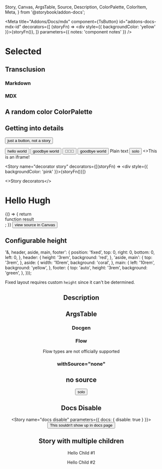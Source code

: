   Story,
  Canvas,
  ArgsTable,
  Source,
  Description,
  ColorPalette,
  ColorItem,
  Meta,
} from '@storybook/addon-docs';

<Meta
  title="Addons/Docs/mdx"
  component={TsButton}
  id="addons-docs-mdx-id"
  decorators={[
    (storyFn) => <div style={{ backgroundColor: 'yellow' }}>{storyFn()}</div>,
  ]}
  parameters={{ notes: 'component notes' }}
/>

# Selected

<Story id="." />

<Source id="." />

<Canvas>
  <Story id="." />
</Canvas>

<ArgsTable of="." />

<Canvas>
  <Story id="nonexistent-story" />
</Canvas>

## Transclusion

### Markdown

<MdNotes />

### MDX

<MdxNotes />

## A random color ColorPalette

<ColorPalette>
  <ColorItem
    title="theme.color.greyscale"
    subtitle="Some of the greys"
    colors={['#FFFFFF', '#F8F8F8', '#F3F3F3']}
  />
  <ColorItem title="theme.color.primary" subtitle="Coral" colors={['#FF4785']} />
  <ColorItem title="theme.color.secondary" subtitle="Ocean" colors={['#1EA7FD']} />
  <ColorItem
    title="theme.color.positive"
    subtitle="Green"
    colors={[
      'rgba(102,191,60,1)',
      'rgba(102,191,60,.8)',
      'rgba(102,191,60,.6)',
      'rgba(102,191,60,.3)',
    ]}
  />
</ColorPalette>

## Getting into details

<Button>just a button, not a story</Button>



<Canvas>
  <Story name="hello story">
    <Button onClick={action('clicked')}>hello world</Button>
  </Story>
  <Story name="goodbye">
    <Button onClick={action('clicked')}>goodbye world</Button>
  </Story>
  <Story name="with icons">
    <Button onClick={action('clicked')}>🤘🚀💯</Button>
  </Story>
  <Story name="notes" parameters={{ notes: 'story notes' }}>
    <Button onClick={action('clicked')}>goodbye world</Button>
  </Story>
  <Story name="plaintext">Plain text</Story>
</Canvas>

<Story name="solo story">
  <Button onClick={action('clicked')}>solo</Button>
</Story>

<Story name="iframe story" inline={false} height="100px">
  <>This is an iframe!</>
</Story>

<Story
  name="decorator story"
  decorators={[(storyFn) => <div style={{ backgroundColor: 'pink' }}>{storyFn()}</div>]}
>
  <>Story decorators</>
</Story>

<Story name="theme">
  <h1 className="text-lg">Hello Hugh</h1>
</Story>

<Story name="function" height="100px">
  {() => {
    return <div>function result</div>;
  }}
</Story>

<Source name="hello story" />

<Canvas>
  <Button onClick={action('clicked')}>view source in Canvas</Button>
</Canvas>

## Configurable height

<Canvas withToolbar>
  <Story id="basics-button--all-buttons" height="400px" />
</Canvas>

  '&, header, aside, main, footer': {
    position: 'fixed',
    top: 0,
    right: 0,
    bottom: 0,
    left: 0,
  },
  header: {
    height: '3rem',
    background: 'red',
  },
  'aside, main': {
    top: '3rem',
  },
  aside: {
    width: '10rem',
    background: 'coral',
  },
  main: {
    left: '10rem',
    background: 'yellow',
  },
  footer: {
    top: 'auto',
    height: '3rem',
    background: 'green',
  },
}));

Fixed layout requires custom `height` since it can't be determined.

<Canvas withToolbar>
  <Story name="fixed layout example" height="15rem">
    <FixedLayoutExample>
      <header />
      <aside />
      <main />
      <footer />
    </FixedLayoutExample>
  </Story>
</Canvas>

## Description

<Description markdown="this is _markdown_" />

<Description of={DocgenButton} />

## ArgsTable

### Docgen

<ArgsTable of={DocgenButton} />

### Flow

Flow types are not officially supported

<ArgsTable of={FlowTypeButton} />

### withSource="none"

<Canvas withSource="none">
  <h1>no source</h1>
</Canvas>

<Canvas withSource="none">
  <Story name="no source Canvas">
    <Button onClick={action('clicked')}>solo</Button>
  </Story>
</Canvas>

## Docs Disable

<Story name="docs disable" parameters={{ docs: { disable: true } }}>
  <Button>This souldn't show up in docs page</Button>
</Story>

## Story with multiple children

<Canvas>
  <Story name="story multiple children">
    <p>Hello Child #1</p>
    <p>Hello Child #2</p>
  </Story>
</Canvas>
